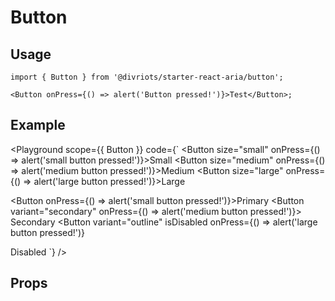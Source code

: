 
# Button

<Description of={Button} />

## Usage

```tsx
import { Button } from '@divriots/starter-react-aria/button';

<Button onPress={() => alert('Button pressed!')}>Test</Button>;
```

## Example

<Playground
  scope={{ Button }}
  code={`
<Button size="small" onPress={() => alert('small button pressed!')}>Small</Button>
<Button size="medium" onPress={() => alert('medium button pressed!')}>Medium</Button>
<Button size="large" onPress={() => alert('large button pressed!')}>Large</Button>
<br />

<Button onPress={() => alert('small button pressed!')}>Primary</Button>
<Button variant="secondary" onPress={() => alert('medium button pressed!')}>
  Secondary
</Button>
<Button
  variant="outline"
  isDisabled
  onPress={() => alert('large button pressed!')}
>
  Disabled
</Button>
`} />

## Props

<Props of={Button} />
